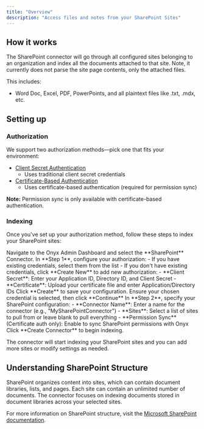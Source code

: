 ```yaml
---
title: "Overview"
description: "Access files and notes from your SharePoint Sites"
---
```


## How it works

The SharePoint connector will go through all configured sites belonging to an organization and index all the documents
attached to that site. Note, it currently does not parse the site page contents, only the attached files.

This includes:

- Word Doc, Excel, PDF, PowerPoints, and all plaintext files like .txt, .mdx, etc.

## Setting up

### Authorization

We support two authorization methods—pick one that fits your environment:

- [Client Secret Authentication](/admin/connectors/official/sharepoint/client-secret)
  - Uses traditional client
  secret credentials
- [Certificate-Based Authentication](/admin/connectors/official/sharepoint/certificate)
  - Uses certificate-based
  authentication (required for permission sync)

**Note:** Permission sync is only available with certificate-based authentication.

### Indexing

Once you've set up your authorization method, follow these steps to index your SharePoint sites:

<Steps>
  <Step title="Open SharePoint connector">
    Navigate to the Onyx Admin Dashboard and select the **SharePoint** Connector.
  </Step>

  <Step title="Configure authorization">
    In **Step 1**, configure your authorization:
    - If you have existing credentials, select them from the list
    - If you don't have existing credentials, click **Create New** to add new authorization:
    - **Client Secret**: Enter your Application ID, Directory ID, and Client Secret
    - **Certificate**: Upload your certificate file and enter Application/Directory IDs
  </Step>

  <Step title="Save configuration">
    Click **Create** to save your configuration.
  </Step>

  <Step title="Continue with selected credential">
    Ensure your chosen credential is selected, then click **Continue**
  </Step>

  <Step title="Specify SharePoint configuration">
    In **Step 2**, specify your SharePoint configuration:
    - **Connector Name**: Enter a name for the connector (e.g., "MySharePointConnector")
    - **Sites**: Select a list of sites to pull from or leave blank to pull everything
    - **Permission Sync** (Certificate auth only): Enable to sync SharePoint permissions with Onyx
  </Step>

  <Step title="Create connector">
    Click **Create Connector** to begin indexing.
  </Step>
</Steps>

The connector will start indexing your SharePoint sites and you can add more sites or modify settings as needed.

## Understanding SharePoint Structure

SharePoint organizes content into sites, which can contain document libraries, lists, and pages.
Each site can contain an unlimited number of documents.
The connector focuses on indexing documents stored in document libraries across your selected sites.

For more information on SharePoint structure,
visit the [Microsoft SharePoint documentation](https://docs.microsoft.com/en-us/sharepoint/).
